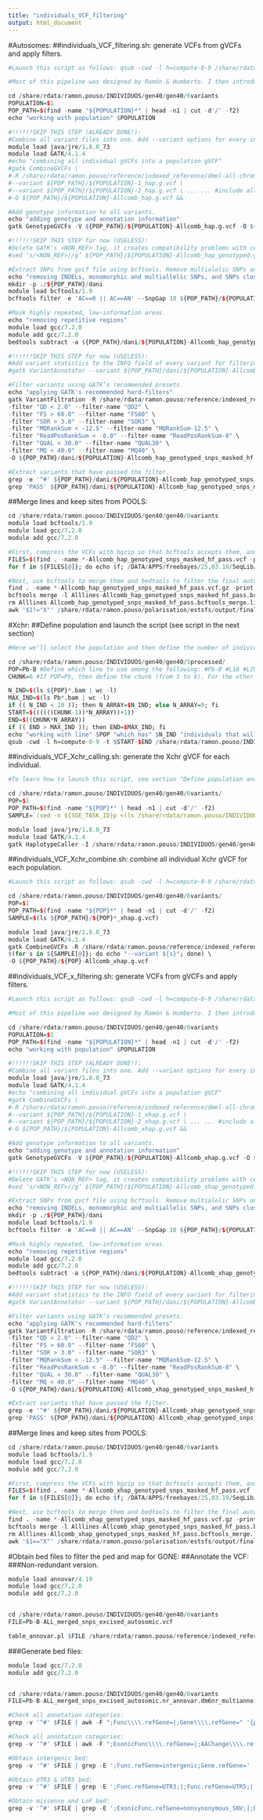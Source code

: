 ```yaml
---
title: "individuals_VCF_filtering"
output: html_document
---
```


#Autosomes:
##individuals_VCF_filtering.sh: generate VCFs from gVCFs and apply filters.
```R

#Launch this script as follows: qsub -cwd -l h=compute-0-9 /share/rdata/ramon.pouso/INDIVIDUOS/gen40/gen40/6variants/Scripts/individuals_VCF_filtering.sh POP (replace POP with one the following Drosophila line names: Pb L16 L29 L42 L45 L51 L59)

#Most of this pipeline was designed by Ramón & Humberto. I then introduced modifications.

cd /share/rdata/ramon.pouso/INDIVIDUOS/gen40/gen40/6variants
POPULATION=$1
POP_PATH=$(find -name "${POPULATION}*" | head -n1 | cut -d'/' -f2)
echo "working with population" $POPULATION

#!!!!!!SKIP THIS STEP (ALREADY DONE!):
#Combine all variant files into one. Add --variant options for every individual that is to be processed.
module load java/jre/1.8.0_73
module load GATK/4.1.4
#echo "combining all individual gVCFs into a population gVCF"
#gatk CombineGVCFs \
#-R /share/rdata/ramon.pouso/reference/indexed_reference/dmel-all-chromosome-r6.14.fasta \
#--variant ${POP_PATH}/${POPULATION}-1_hap.g.vcf \
#--variant ${POP_PATH}/${POPULATION}-2_hap.g.vcf \ ... ... #include all individuals manually
#-O ${POP_PATH}/${POPULATION}-Allcomb_hap.g.vcf && 

#Add genotype information to all variants.
echo "adding genotype and annotation information"
gatk GenotypeGVCFs -V ${POP_PATH}/${POPULATION}-Allcomb_hap.g.vcf -O ${POP_PATH}/${POPULATION}-Allcomb_hap_genotyped.g.vcf -R /share/rdata/ramon.pouso/reference/indexed_reference/dmel-all-chromosome-r6.14.fasta

#!!!!!!SKIP THIS STEP for now (USELESS):
#Delete GATK’s <NON_REF> tag, it creates compatibility problems with certain programs.
#sed ‘s/<NON_REF>//g’ ${POP_PATH}/${POPULATION}-Allcomb_hap_genotyped.g.vcf > ${POP_PATH}/${POPULATION}-Allcomb_hap_genotyped_excised.g.vcf

#Extract SNPs from gvcf file using bcftools. Remove multialelic SNPs and indels, monomorphic SNPs, and SNPs in the close proximity of indels (10 bp).
echo "removing INDELs, monomorphic and multiallelic SNPs, and SNPs close to INDELs"
mkdir -p ./${POP_PATH}/dani
module load bcftools/1.9
bcftools filter -e 'AC==0 || AC==AN' --SnpGap 10 ${POP_PATH}/${POPULATION}-Allcomb_hap_genotyped.g.vcf | bcftools view -m2 -M2 -v snps -O v -o ${POP_PATH}/dani/${POPULATION}-Allcomb_hap_genotyped_snps.vcf

#Mask highly repeated, low-information areas.
echo "removing repetitive regions"
module load gcc/7.2.0
module add gcc/7.2.0
bedtools subtract -a ${POP_PATH}/dani/${POPULATION}-Allcomb_hap_genotyped_snps.vcf -b /share/rdata/ramon.pouso/reference/indexed_reference/dmel-r6.14_mask.bed -header > ${POP_PATH}/dani/${POPULATION}-Allcomb_hap_genotyped_snps_masked.vcf

#!!!!!!SKIP THIS STEP for now (USELESS):
#Add variant statistics to the INFO field of every variant for filtering.
#gatk VariantAnnotator --variant ${POP_PATH}/dani/${POPULATION}-Allcomb_hap_genotyped_snps_masked.vcf --output ${POP_PATH}/dani/${POPULATION}-Allcomb_hap_genotyped_snps_masked_stats.vcf --annotation QualByDepth --annotation FisherStrand --annotation StrandOddsRatio --annotation RMSMappingQuality --annotation ReadPosRankSumTest

#Filter variants using GATK’s recommended presets.
echo "applying GATK's recommended hard-filters"
gatk VariantFiltration -R /share/rdata/ramon.pouso/reference/indexed_reference/dmel-all-chromosome-r6.14.fasta -V ${POP_PATH}/dani/${POPULATION}-Allcomb_hap_genotyped_snps_masked.vcf \
-filter "QD < 2.0" --filter-name "QD2" \
-filter "FS > 60.0" --filter-name "FS60" \
-filter "SOR > 3.0" --filter-name "SOR3" \
-filter "MQRankSum < -12.5" --filter-name "MQRankSum-12.5" \
-filter "ReadPosRankSum < -8.0" --filter-name "ReadPosRankSum-8" \
-filter "QUAL < 30.0" --filter-name "QUAL30" \
-filter "MQ < 40.0" --filter-name "MQ40" \
-O ${POP_PATH}/dani/${POPULATION}-Allcomb_hap_genotyped_snps_masked_hf.vcf

#Extract variants that have passed the filter.
grep -e '^#' ${POP_PATH}/dani/${POPULATION}-Allcomb_hap_genotyped_snps_masked_hf.vcf > ${POP_PATH}/dani/${POPULATION}-Allcomb_hap_genotyped_snps_masked_hf_pass.vcf
grep 'PASS' ${POP_PATH}/dani/${POPULATION}-Allcomb_hap_genotyped_snps_masked_hf.vcf >> ${POP_PATH}/dani/${POPULATION}-Allcomb_hap_genotyped_snps_masked_hf_pass.vcf

```

##Merge lines and keep sites from POOLS:
```R

cd /share/rdata/ramon.pouso/INDIVIDUOS/gen40/gen40/6variants
module load bcftools/1.9
module load gcc/7.2.0
module add gcc/7.2.0

#First, compress the VCFs with bgzip so that bcftools accepts them, and index the compressed files:
FILES=$(find . -name *-Allcomb_hap_genotyped_snps_masked_hf_pass.vcf -print)
for f in ${FILES[@]}; do echo $f; /DATA/APPS/freebayes/25.03.19/SeqLib/htslib/bgzip -c $f > ${f/.vcf/.vcf.gz}; /DATA/APPS/freebayes/25.03.19/SeqLib/htslib/tabix -p vcf ${f/.vcf/.vcf.gz}; done

#Next, use bcftools to merge them and bedtools to filter the final autosomal SNP set (obtained in the polarisation section).
find . -name *-Allcomb_hap_genotyped_snps_masked_hf_pass.vcf.gz -print > Alllines-Allcomb_hap_genotyped_snps_masked_hf_pass.bcftools_merge.list
bcftools merge -l Alllines-Allcomb_hap_genotyped_snps_masked_hf_pass.bcftools_merge.list -O v -o Alllines-Allcomb_hap_genotyped_snps_masked_hf_pass.vcf
rm Alllines-Allcomb_hap_genotyped_snps_masked_hf_pass.bcftools_merge.list
awk '$1!="X"' /share/rdata/ramon.pouso/polarisation/estsfs/output/final_snp_set.orthologs.sum_gen0_gen20_gen30_allele_counts.extrapolated_to_100.ancestral_vs_derived_complete.confident.rate6.pval.bed | bedtools intersect -a Alllines-Allcomb_hap_genotyped_snps_masked_hf_pass.vcf -b stdin -header > Alllines-Allcomb_hap_genotyped_snps_masked_hf_pass.final_snp_set.vcf

```

#Xchr:
##Define population and launch the script (see script in the next section)
```R

#Here we'll select the population and then define the number of individuals to launch simultaneously in an array, and launch the calling:

cd /share/rdata/ramon.pouso/INDIVIDUOS/gen40/gen40/5processed/
POP=Pb-B #Define which line to use among the following: #Pb-B #L16 #L29 #L42 #L45 #L51 #L59
CHUNK=6 #If POP=Pb, then define the chunk (from 1 to 6). For the other lines, always leave this as CHUNK=1.

N_IND=$(ls ${POP}*.bam | wc -l)
MAX_IND=$(ls Pb*.bam | wc -l)
if (( N_IND < 10 )); then N_ARRAY=$N_IND; else N_ARRAY=9; fi
START=$((((((CHUNK-1))*N_ARRAY))+1))
END=$((CHUNK*N_ARRAY))
if (( END > MAX_IND )); then END=$MAX_IND; fi
echo "working with line" $POP "which has" $N_IND "individuals that will be launched in groups of" $N_ARRAY
qsub -cwd -l h=compute-0-9 -t $START-$END /share/rdata/ramon.pouso/INDIVIDUOS/gen40/Scripts/individuals_VCF_Xchr_calling.sh $POP

```

##individuals_VCF_Xchr_calling.sh: generate the Xchr gVCF for each individual.
```R

#To learn how to launch this script, see section "Define population and launch the script" in the individuals_VCF_filtering.Rmd pipeline (in GitHub).

cd /share/rdata/ramon.pouso/INDIVIDUOS/gen40/gen40/6variants/
POP=$1
POP_PATH=$(find -name "${POP}*" | head -n1 | cut -d'/' -f2)
SAMPLE=`(sed -n ${SGE_TASK_ID}p <(ls /share/rdata/ramon.pouso/INDIVIDUOS/gen40/gen40/5processed/${POP}*.bam)) | cut -d'/' -f9 | cut -d'_' -f1 | rev | cut -d'-' -f1 | rev`

module load java/jre/1.8.0_73
module load GATK/4.1.4
gatk HaplotypeCaller -I /share/rdata/ramon.pouso/INDIVIDUOS/gen40/gen40/5processed/${POP}-${SAMPLE}_bwa_iso_rmdup_mq20_rg.bam -O /share/rdata/ramon.pouso/INDIVIDUOS/gen40/gen40/6variants/${POP_PATH}/${POP}-${SAMPLE}_xhap.g.vcf -R /share/rdata/ramon.pouso/reference/indexed_reference/dmel-all-chromosome-r6.14.fasta -L /share/rdata/ramon.pouso/INDIVIDUOS/gen40/regions_of_interest_x.bed -ploidy 1 -ERC BP_RESOLUTION -stand-call-conf 10.0

```

##individuals_VCF_Xchr_combine.sh: combine all individual Xchr gVCF for each population.
```R

#Launch this script as follows: qsub -cwd -l h=compute-0-9 /share/rdata/ramon.pouso/INDIVIDUOS/gen40/gen40/6variants/Scripts/individuals_VCF_Xchr_combine.sh POP (replace POP with one of the following Drosophila line names: Pb-B L16 L29 L42 L45 L51 L59)

cd /share/rdata/ramon.pouso/INDIVIDUOS/gen40/gen40/6variants/
POP=$1
POP_PATH=$(find -name "${POP}*" | head -n1 | cut -d'/' -f2)
SAMPLE=$(ls ${POP_PATH}/${POP}*_xhap.g.vcf)

module load java/jre/1.8.0_73
module load GATK/4.1.4
gatk CombineGVCFs -R /share/rdata/ramon.pouso/reference/indexed_reference/dmel-all-chromosome-r6.14.fasta -L /share/rdata/ramon.pouso/INDIVIDUOS/gen40/regions_of_interest_x.bed \
$(for s in ${SAMPLE[@]}; do echo "--variant ${s}"; done) \
-O ${POP_PATH}/${POP}-Allcomb_xhap.g.vcf

```



##individuals_VCF_x_filtering.sh: generate VCFs from gVCFs and apply filters.
```R

#Launch this script as follows: qsub -cwd -l h=compute-0-9 /share/rdata/ramon.pouso/INDIVIDUOS/gen40/gen40/6variants/Scripts/individuals_VCF_x_filtering.sh POP (replace POP with one of the following Drosophila line names: Pb-B L16 L29 L42 L45 L51 L59)

#Most of this pipeline was designed by Ramón & Humberto. I then introduced modifications.

cd /share/rdata/ramon.pouso/INDIVIDUOS/gen40/gen40/6variants
POPULATION=$1
POP_PATH=$(find -name "${POPULATION}*" | head -n1 | cut -d'/' -f2)
echo "working with population" $POPULATION

#!!!!!!SKIP THIS STEP (ALREADY DONE!):
#Combine all variant files into one. Add --variant options for every individual that is to be processed.
module load java/jre/1.8.0_73
module load GATK/4.1.4
#echo "combining all individual gVCFs into a population gVCF"
#gatk CombineGVCFs \
#-R /share/rdata/ramon.pouso/reference/indexed_reference/dmel-all-chromosome-r6.14.fasta \
#--variant ${POP_PATH}/${POPULATION}-1_xhap.g.vcf \
#--variant ${POP_PATH}/${POPULATION}-2_xhap.g.vcf \ ... ... #include all individuals manually
#-O ${POP_PATH}/${POPULATION}-Allcomb_xhap.g.vcf && 

#Add genotype information to all variants.
echo "adding genotype and annotation information"
gatk GenotypeGVCFs -V ${POP_PATH}/${POPULATION}-Allcomb_xhap.g.vcf -O ${POP_PATH}/${POPULATION}-Allcomb_xhap_genotyped.g.vcf -R /share/rdata/ramon.pouso/reference/indexed_reference/dmel-all-chromosome-r6.14.fasta

#!!!!!!SKIP THIS STEP for now (USELESS):
#Delete GATK’s <NON_REF> tag, it creates compatibility problems with certain programs.
#sed ‘s/<NON_REF>//g’ ${POP_PATH}/${POPULATION}-Allcomb_xhap_genotyped.g.vcf > ${POP_PATH}/${POPULATION}-Allcomb_xhap_genotyped_excised.g.vcf

#Extract SNPs from gvcf file using bcftools. Remove multialelic SNPs and indels, monomorphic SNPs, and SNPs in the close proximity of indels (10 bp).
echo "removing INDELs, monomorphic and multiallelic SNPs, and SNPs close to INDELs"
mkdir -p ./${POP_PATH}/dani
module load bcftools/1.9
bcftools filter -e 'AC==0 || AC==AN' --SnpGap 10 ${POP_PATH}/${POPULATION}-Allcomb_xhap_genotyped.g.vcf | bcftools view -m2 -M2 -v snps -O v -o ${POP_PATH}/dani/${POPULATION}-Allcomb_xhap_genotyped_snps.vcf

#Mask highly repeated, low-information areas.
echo "removing repetitive regions"
module load gcc/7.2.0
module add gcc/7.2.0
bedtools subtract -a ${POP_PATH}/dani/${POPULATION}-Allcomb_xhap_genotyped_snps.vcf -b /share/rdata/ramon.pouso/reference/indexed_reference/dmel-r6.14_mask.bed -header > ${POP_PATH}/dani/${POPULATION}-Allcomb_xhap_genotyped_snps_masked.vcf

#!!!!!!SKIP THIS STEP for now (USELESS):
#Add variant statistics to the INFO field of every variant for filtering.
#gatk VariantAnnotator --variant ${POP_PATH}/dani/${POPULATION}-Allcomb_xhap_genotyped_snps_masked.vcf --output ${POP_PATH}/dani/${POPULATION}-Allcomb_xhap_genotyped_snps_masked_stats.vcf --annotation QualByDepth --annotation FisherStrand --annotation StrandOddsRatio --annotation RMSMappingQuality --annotation ReadPosRankSumTest

#Filter variants using GATK’s recommended presets.
echo "applying GATK's recommended hard-filters"
gatk VariantFiltration -R /share/rdata/ramon.pouso/reference/indexed_reference/dmel-all-chromosome-r6.14.fasta -V ${POP_PATH}/dani/${POPULATION}-Allcomb_xhap_genotyped_snps_masked.vcf \
-filter "QD < 2.0" --filter-name "QD2" \
-filter "FS > 60.0" --filter-name "FS60" \
-filter "SOR > 3.0" --filter-name "SOR3" \
-filter "MQRankSum < -12.5" --filter-name "MQRankSum-12.5" \
-filter "ReadPosRankSum < -8.0" --filter-name "ReadPosRankSum-8" \
-filter "QUAL < 30.0" --filter-name "QUAL30" \
-filter "MQ < 40.0" --filter-name "MQ40" \
-O ${POP_PATH}/dani/${POPULATION}-Allcomb_xhap_genotyped_snps_masked_hf.vcf

#Extract variants that have passed the filter.
grep -e '^#' ${POP_PATH}/dani/${POPULATION}-Allcomb_xhap_genotyped_snps_masked_hf.vcf > ${POP_PATH}/dani/${POPULATION}-Allcomb_xhap_genotyped_snps_masked_hf_pass.vcf
grep 'PASS' ${POP_PATH}/dani/${POPULATION}-Allcomb_xhap_genotyped_snps_masked_hf.vcf >> ${POP_PATH}/dani/${POPULATION}-Allcomb_xhap_genotyped_snps_masked_hf_pass.vcf

```

##Merge lines and keep sites from POOLS:
```R

cd /share/rdata/ramon.pouso/INDIVIDUOS/gen40/gen40/6variants
module load bcftools/1.9
module load gcc/7.2.0
module add gcc/7.2.0

#First, compress the VCFs with bgzip so that bcftools accepts them, and index the compressed files:
FILES=$(find . -name *-Allcomb_xhap_genotyped_snps_masked_hf_pass.vcf -print)
for f in ${FILES[@]}; do echo $f; /DATA/APPS/freebayes/25.03.19/SeqLib/htslib/bgzip -c $f > ${f/.vcf/.vcf.gz}; /DATA/APPS/freebayes/25.03.19/SeqLib/htslib/tabix -p vcf ${f/.vcf/.vcf.gz}; done

#Next, use bcftools to merge them and bedtools to filter the final autosomal SNP set (obtained in the polarisation section).
find . -name *-Allcomb_xhap_genotyped_snps_masked_hf_pass.vcf.gz -print > Alllines-Allcomb_xhap_genotyped_snps_masked_hf_pass.bcftools_merge.list
bcftools merge -l Alllines-Allcomb_xhap_genotyped_snps_masked_hf_pass.bcftools_merge.list -O v -o Alllines-Allcomb_xhap_genotyped_snps_masked_hf_pass.vcf
rm Alllines-Allcomb_xhap_genotyped_snps_masked_hf_pass.bcftools_merge.list
awk '$1=="X"' /share/rdata/ramon.pouso/polarisation/estsfs/output/final_snp_set.orthologs.sum_gen0_gen20_gen30_allele_counts.extrapolated_to_100.ancestral_vs_derived_complete.confident.rate6.pval.bed | bedtools intersect -a Alllines-Allcomb_xhap_genotyped_snps_masked_hf_pass.vcf -b stdin -header > Alllines-Allcomb_xhap_genotyped_snps_masked_hf_pass.final_snp_set.vcf

```

#Obtain bed files to filter the ped and map for GONE:
##Annotate the VCF:
###Non-redundant version.
```R

module load annovar/4.19
module load gcc/7.2.0 
module add gcc/7.2.0 


cd /share/rdata/ramon.pouso/INDIVIDUOS/gen40/gen40/6variants
FILE=Pb-B-ALL_merged_snps_excised_autosomic.vcf

table_annovar.pl $FILE /share/rdata/ramon.pouso/reference/indexed_reference/annovar_database/nr_reference_dm6 -vcfinput --outfile ${FILE/.vcf/.nr_annovar} -buildver dm6nr --protocol refGene --operation g

```

###Generate bed files:
```R

module load gcc/7.2.0 
module add gcc/7.2.0 


cd /share/rdata/ramon.pouso/INDIVIDUOS/gen40/gen40/6variants
FILE=Pb-B-ALL_merged_snps_excised_autosomic.nr_annovar.dm6nr_multianno.vcf

#Check all annotation categories:
grep -v '^#' $FILE | awk -F ";Func\\\\.refGene=|;Gene\\\\.refGene=" '{printf ("%s\n",$2)}' | sort -u | less -S

#Check all annotation categories:
grep -v '^#' $FILE | awk -F ";ExonicFunc\\\\.refGene=|;AAChange\\\\.refGene=" '{printf ("%s\n",$2)}' | sort -u | less -S

#Obtain intergenic bed:
grep -v '^#' $FILE | grep -E ';Func.refGene=intergenic;Gene.refGene=' | awk '{printf ("%s\t%s\t%s\n",$1,$2-1,$2)}' > Pb-B-ALL_merged_snps_excised_autosomic.nr_annovar.dm6nr_multianno.intergenic.bed #in the end this isn't the one that we applied. Instead we used exclusion_tracks_combined.bed from the "background_selection_analysis.Rmd" script.

#Obtain UTR3 & UTR5 bed:
grep -v '^#' $FILE | grep -E ';Func.refGene=UTR3;|;Func.refGene=UTR5;|;Func.refGene=UTR5\x3bUTR3;' | awk '{printf ("%s\t%s\t%s\n",$1,$2-1,$2)}' > Pb-B-ALL_merged_snps_excised_autosomic.nr_annovar.dm6nr_multianno.UTR.bed

#Obtain missense and LoF bed:
grep -v '^#' $FILE | grep -E ';ExonicFunc.refGene=nonsynonymous_SNV;|;ExonicFunc.refGene=stopgain;|;ExonicFunc.refGene=stoploss;' | awk '{printf ("%s\t%s\t%s\n",$1,$2-1,$2)}' > Pb-B-ALL_merged_snps_excised_autosomic.nr_annovar.dm6nr_multianno.missense_and_LoF.bed

```
